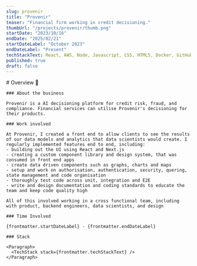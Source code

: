 ```yaml
---
slug: provenir
title: "Provenir"
teaser: "Financial firm working in credit decisioning."
thumbUrl: "/projects/provenir/thumb.png"
startDate: "2023/10/16"
endDate: "2025/02/21"
startDateLabel: "October 2023"
endDateLabel: "Present"
techStackText: React, AWS, Node, Javascript, CSS, HTML5, Docker, GitHub, Jira
published: true
draft: false
---
```



<Section>
    # Overview 👀

    ### About the business

    Provenir is a AI decisioning platform for credit risk, fraud, and compliance. Financial services can utilise Provenir's decisioning for their products.

    ### Work involved

    At Provenir, I created a front end to allow clients to see the results of our data models and analytics that data scientists would create. I regularly implemented features end to end, including:
    - building out the UI using React and Next.js 
    - creating a custom component library and design system, that was consumed in front end apps
    - create data driven components such as graphs, charts and maps
    - setup and work on authorisation, authentication, security, quering, state management and code organisation
    - thoroughly test code across unit, integration and E2E
    - write and design documentation and coding standards to educate the team and keep code quality high

    All of this involved working in a cross functional team, including with product, backend engineers, data scientists, and design

    ### Time Involved

    {frontmatter.startDateLabel} - {frontmatter.endDateLabel}

    ### Stack

    <Paragraph>
      <TechStack stack={frontmatter.techStackText} />
    </Paragraph>

</Section>

